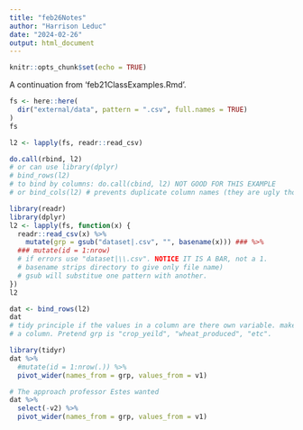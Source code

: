 ```yaml
---
title: "feb26Notes"
author: "Harrison Leduc"
date: "2024-02-26"
output: html_document
---
```


```r
knitr::opts_chunk$set(echo = TRUE)
```

A continuation from 'feb21ClassExamples.Rmd'.
```r

fs <- here::here(
  dir("external/data", pattern = ".csv", full.names = TRUE)
)
fs

l2 <- lapply(fs, readr::read_csv)

do.call(rbind, l2)
# or can use library(dplyr)
# bind_rows(l2)
# to bind by columns: do.call(cbind, l2) NOT GOOD FOR THIS EXAMPLE
# or bind_cols(l2) # prevents duplicate column names (they are ugly though)

library(readr)
library(dplyr)
l2 <- lapply(fs, function(x) {
  readr::read_csv(x) %>% 
    mutate(grp = gsub("dataset|.csv", "", basename(x))) ### %>% 
  ### mutate(id = 1:nrow)
  # if errors use "dataset|\\.csv". NOTICE IT IS A BAR, not a 1.
  # basename strips directory to give only file name)
  # gsub will substitue one pattern with another. 
})
l2

dat <- bind_rows(l2)
dat
# tidy principle if the values in a column are there own variable. make them
# a column. Pretend grp is "crop_yeild", "wheat_produced", "etc".

library(tidyr)
dat %>% 
  #mutate(id = 1:nrow(.)) %>% 
  pivot_wider(names_from = grp, values_from = v1)

# The approach professor Estes wanted
dat %>% 
  select(-v2) %>% 
  pivot_wider(names_from = grp, values_from = v1)
```
